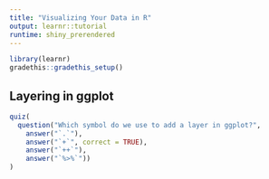 ```yaml
---
title: "Visualizing Your Data in R"
output: learnr::tutorial
runtime: shiny_prerendered
---
```

```r
library(learnr)
gradethis::gradethis_setup()
```
## Layering in ggplot

```r
quiz(
  question("Which symbol do we use to add a layer in ggplot?",
    answer("`.`"),
    answer("`+`", correct = TRUE),
    answer("`++`"),
    answer("`%>%`"))
)
```